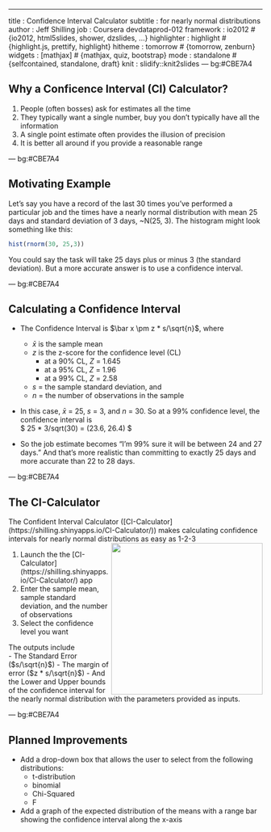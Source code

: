 ---
title       : Confidence Interval Calculator
subtitle    : for nearly normal distributions
author      : Jeff Shilling
job         : Coursera devdataprod-012
framework   : io2012        # {io2012, html5slides, shower, dzslides, ...}
highlighter : highlight  # {highlight.js, prettify, highlight}
hitheme     : tomorrow      # {tomorrow, zenburn}
widgets     : [mathjax]            # {mathjax, quiz, bootstrap}
mode        : standalone # {selfcontained, standalone, draft}
knit        : slidify::knit2slides
--- bg:#CBE7A4

## Why a Conficence Interval (CI) Calculator?

1. People (often bosses) ask for estimates all the time
2. They typically want a single number, buy you don't typically have all the information
3. A single point estimate often provides the illusion of precision
4. It is better all around if you provide a reasonable range

--- bg:#CBE7A4

## Motivating Example

Let's say you have a record of the last 30 times you've performed a particular job and the times have a nearly normal distribution with mean 25 days and standard deviation of 3 days, ~N(25, 3).  The histogram might look something like this:
```r
hist(rnorm(30, 25,3))
```

You could say the task will take 25 days plus or minus 3 (the standard deviation).  But a more accurate answer is to use a confidence interval.

--- bg:#CBE7A4

## Calculating a Confidence Interval

- The Confidence Interval is $\bar x \pm z * s/\sqrt{n}$, where  
  - $\bar x$ is the sample mean  
  - $z$ is the z-score for the confidence level (CL)  
    - at a 90% CL, $Z$ = 1.645  
    - at a 95% CL, $Z$ = 1.96  
    - at a 99% CL, $Z$ = 2.58  
  - $s$ = the sample standard deviation, and  
  - $n$ = the number of observations in the sample  
- In this case, $\bar x$ = 25, $s$ = 3, and $n$ = 30. So at a 99% confidence level, the confidence interval is   
$
25 \pm 2.58 * 3/sqrt(30) = (23.6, 26.4)
$

- So the job estimate becomes "I'm 99% sure it will be between 24 and 27 days."  And that's more realistic than committing to exactly 25 days and more accurate than 22 to 28 days.

--- bg:#CBE7A4

## The CI-Calculator

The Confident Interval Calculator ([CI-Calculator] (https://shilling.shinyapps.io/CI-Calculator/)) makes calculating confidence intervals for nearly normal distributions as easy as 1-2-3  
<img src="./assets/img/CI-Calc.jpg" height=300 align="right">  

1. Launch the the [CI-Calculator] (https://shilling.shinyapps.io/CI-Calculator/) app  
2. Enter the sample mean, sample standard deviation, and the number of observations  
3. Select the confidence level you want  

The outputs include  
- The Standard Error ($s/\sqrt{n}$)
- The margin of error ($z * s/\sqrt{n}$)
- And the Lower and Upper bounds of the confidence interval for the nearly normal distribution with the parameters provided as inputs.

--- bg:#CBE7A4

## Planned Improvements

- Add a drop-down box that allows the user to select from the following distributions:
  - t-distribution  
  - binomial  
  - Chi-Squared  
  - F

- Add a graph of the expected distribution of the means with a range bar showing the confidence interval along the x-axis


